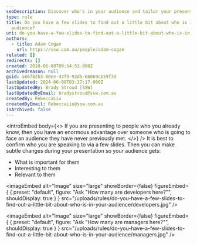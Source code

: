 ```yaml
---
seoDescription: Discover who's in your audience and tailor your presentation for maximum impact by asking a few revealing slides.
type: rule
title: Do you have a few slides to find out a little bit about who is in your
  audience?
uri: do-you-have-a-few-slides-to-find-out-a-little-bit-about-who-is-in-your-audience
authors:
  - title: Adam Cogan
    url: https://ssw.com.au/people/adam-cogan
related: []
redirects: []
created: 2010-06-08T09:54:53.000Z
archivedreason: null
guid: a66f82b3-80ee-43f9-92d5-66069cb59f3d
lastUpdated: 2024-06-08T03:27:17.000Z
lastUpdatedBy: Brady Stroud [SSW]
lastUpdatedByEmail: bradystroud@ssw.com.au
createdBy: RebeccaLiu
createdByEmail: RebeccaLiu@ssw.com.au
isArchived: false
---
```


<introEmbed
  body={<>
If you are presenting to people who you already know, then you have an enormous advantage over someone who is going to face an audience they have never previously met.
  </>}
/>
It is best to confirm who you are speaking to via a few slides. Then you can make subtle changes during your presentation so your audience gets:

- What is important for them
- Interesting to them
- Relevant to them


<imageEmbed
  alt="Image"
  size="large"
  showBorder={false}
  figureEmbed={ {
    preset: "default",
    figure: "Ask \"How many are developers here?\"",
    shouldDisplay: true
  } }
  src="/uploads/rules/do-you-have-a-few-slides-to-find-out-a-little-bit-about-who-is-in-your-audience/developers.jpg"
/>



<imageEmbed
  alt="Image"
  size="large"
  showBorder={false}
  figureEmbed={ {
    preset: "default",
    figure: "Ask \"How many are managers here?\"",
    shouldDisplay: true
  } }
  src="/uploads/rules/do-you-have-a-few-slides-to-find-out-a-little-bit-about-who-is-in-your-audience/managers.jpg"
/>
